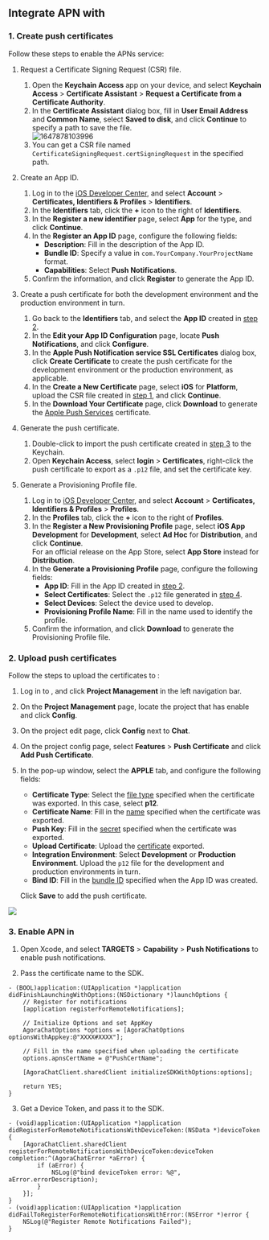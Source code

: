 <PlatformWrapper platform="ios">

## Integrate APN with <Vg k="CHAT"/>

### 1. Create push certificates<a name="step1"></a>

Follow these steps to enable the APNs service:

1. Request a Certificate Signing Request (CSR) file.<a name="step1-1"></a>   
    1. Open the **Keychain Access** app on your device, and select **Keychain Access** > **Certificate Assistant** > **Request a Certificate from a Certificate Authority**.
    2. In the **Certificate Assistant** dialog box, fill in **User Email Address** and **Common Name**, select **Saved to disk**, and click **Continue** to specify a path to save the file.  
    ![1647878103996](https://web-cdn.agora.io/docs-files/1647878103996)  
    3. You can get a CSR file named `CertificateSigningRequest.certSigningRequest` in the specified path.

2. Create an App ID.<a name="step1-2"></a>  
    1. Log in to the [iOS Developer Center](https://developer.apple.com/), and select **Account** > **Certificates, Identifiers & Profiles** > **Identifiers**.
    2. In the **Identifiers** tab, click the **+** icon to the right of **Identifiers**.
    3. In the **Register a new identifier** page, select **App** for the type, and click **Continue**.
    4. In the **Register an App ID** page, configure the following fields:
        - **Description**: Fill in the description of the App ID.
        - **Bundle ID**: Specify a value in `com.YourCompany.YourProjectName` format.
        - **Capabilities**: Select **Push Notifications**.
    5. Confirm the information, and click **Register** to generate the App ID.  

3. Create a push certificate for both the development environment and the production environment in turn.<a name="step1-3"></a>  
    1. Go back to the **Identifiers** tab, and select the **App ID** created in [step 2](#step1-2).
    2. In the **Edit your App ID Configuration** page, locate **Push Notifications**, and click **Configure**.
    3. In the **Apple Push Notification service SSL Certificates** dialog box, click **Create Certificate** to create the push certificate for the development environment or the production environment, as applicable.
    4. In the **Create a New Certificate** page, select **iOS** for **Platform**, upload the CSR file created in [step 1](#step1-1), and click **Continue**.
    5. In the **Download Your Certificate** page, click **Download** to generate the [Apple Push Services](https://help.apple.com/xcode/mac/current/?spm=a2c4g.11186623.0.0.14864088B1zf4p#/dev80c6204ec) certificate.

4. Generate the push certificate.<a name="step1-4"></a>  
    1. Double-click to import the push certificate created in [step 3](#step1-3) to the Keychain.
    2. Open **Keychain Access**, select **login** > **Certificates**, right-click the push certificate to export as a `.p12` file, and set the certificate key.

5. Generate a Provisioning Profile file.  
    1. Log in to [iOS Developer Center](https://developer.apple.com/), and select **Account** > **Certificates, Identifiers & Profiles** > **Profiles**.
    2. In the **Profiles** tab, click the **+** icon to the right of **Profiles**.
    3. In the **Register a New Provisioning Profile** page, select **iOS App Development** for **Development**, select **Ad Hoc** for **Distribution**, and click **Continue**.  
    For an official release on the App Store, select **App Store** instead for **Distribution**.
    4. In the **Generate a Provisioning Profile** page, configure the following fields:
        - **App ID**: Fill in the App ID created in [step 2](#step1-2).
        - **Select Certificates**: Select the `.p12` file generated in [step 4](#step1-4).
        - **Select Devices**: Select the device used to develop.
        - **Provisioning Profile Name**: Fill in the name used to identify the profile.  
    5. Confirm the information, and click **Download** to generate the Provisioning Profile file.

### 2. Upload push certificates

Follow the steps to upload the certificates to <Link to="{{Global.AGORA_CONSOLE_URL}}"><Vg k="CONSOLE" /></Link>:

1. Log in to <Link to="{{Global.AGORA_CONSOLE_URL}}"><Vg k="CONSOLE" /></Link>, and click **Project Management** in the left navigation bar.

2. On the **Project Management** page, locate the project that has <Vg k="CHAT"/> enable and click **Config**.

3. On the project edit page, click **Config** next to **Chat**.

4. On the project config page, select **Features** > **Push Certificate** and click **Add Push Certificate**.

5. In the pop-up window, select the **APPLE** tab, and configure the following fields:
   - **Certificate Type**: Select the [file type](#step1-4) specified when the certificate was exported. In this case, select **p12**.
   - **Certificate Name**: Fill in the [name](#step1-4) specified when the certificate was exported.
   - **Push Key**: Fill in the [secret](#step1-4) specified when the certificate was exported.
   - **Upload Certificate**: Upload the [certificate](#step1-4) exported.
   - **Integration Environment**: Select **Development** or **Production Environment**. Upload the `p12` file for the development and production environments in turn.
   - **Bind ID**: Fill in the [bundle ID](#step1-2) specified when the App ID was created.

    Click **Save** to add the push certificate.

<img src="https://web-cdn.agora.io/docs-files/1658462476793" />

### 3. Enable APN in <Vg k="CHAT_SDK"/>

1. Open Xcode, and select **TARGETS** > **Capability** > **Push Notifications** to enable push notifications.

2. Pass the certificate name to the SDK.

```objc
- (BOOL)application:(UIApplication *)application didFinishLaunchingWithOptions:(NSDictionary *)launchOptions {
    // Register for notifications
    [application registerForRemoteNotifications];
    
    // Initialize Options and set AppKey
    AgoraChatOptions *options = [AgoraChatOptions optionsWithAppkey:@"XXXX#XXXX"];
    
    // Fill in the name specified when uploading the certificate
    options.apnsCertName = @"PushCertName";
    
    [AgoraChatClient.sharedClient initializeSDKWithOptions:options];
    
    return YES;
}
```

3. Get a Device Token, and pass it to the SDK.

```objc
- (void)application:(UIApplication *)application didRegisterForRemoteNotificationsWithDeviceToken:(NSData *)deviceToken {
    [AgoraChatClient.sharedClient registerForRemoteNotificationsWithDeviceToken:deviceToken completion:^(AgoraChatError *aError) {
        if (aError) {
            NSLog(@"bind deviceToken error: %@", aError.errorDescription);
        }
    }];
}
- (void)application:(UIApplication *)application didFailToRegisterForRemoteNotificationsWithError:(NSError *)error {
    NSLog(@"Register Remote Notifications Failed");
}
```

</PlatformWrapper>